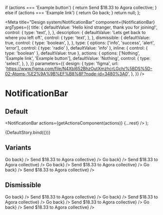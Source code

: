 
  if (actions === 'Example button') {
    return <NotificationBarButton>Send $18.33 to Agora collective</NotificationBarButton>;
  } else if (actions === 'Example link') {
    return <NotificationBarLink href="#">Go back</NotificationBarLink>;
  }
  return null;
};

<Meta
  title="Design system/NotificationBar"
  component={NotificationBar}
  argTypes={{
    title: {
      defaultValue: 'Hello kind stranger, thank you for joining!',
      control: {
        type: 'text',
      },
    },
    description: {
      defaultValue: 'Lets get back to where you left off.',
      control: {
        type: 'text',
      },
    },
    dismissible: {
      defaultValue: true,
      control: {
        type: 'boolean',
      },
    },
    type: { options: ['info', 'success', 'alert', 'error'], control: { type: 'radio' }, defaultValue: 'info' },
    inline: { control: { type: 'boolean' }, defaultValue: true },
    actions: {
      options: ['Nothing', 'Example link', 'Example button'],
      defaultValue: 'Nothing',
      control: {
        type: 'select',
      },
    },
  }}
  parameters={{
    design: {
      type: 'figma',
      url: 'https://www.figma.com/file/N4Xbl652BhzOutXmzhcrLGch/%5BDS%5D-02-Atoms-%E2%9A%9B%EF%B8%8F?node-id=3480%3A0',
    },
  }}
/>

# NotificationBar

## Default

  <NotificationBar actions={getActionsComponent(actions)} {...rest} />
);

<Story name="Default">{DefaultStory.bind({})}</Story>

<ArgsTable story="Default" />

## Variants

<Canvas>
  <Story name="Variants" parameters={{ controls: { hideNoControlsWarning: true } }}>
    <Flex flexDirection="column" gridGap="20px">
      <NotificationBar
        inline
        title="Hello kind stranger, thank you for joining!"
        description="Lets get back to where you left off."
      />
      <NotificationBar
        title="Hello kind stranger, thank you for joining!"
        description="Lets get back to where you left off."
        inline
        actions={<NotificationBarLink href="#">Go back</NotificationBarLink>}
      />
      <NotificationBar
        title="Your Collective has been created with success!"
        description="While you can start accepting financial contributions, you can customize your Collective and set some other things. Welcome!"
      />
      <NotificationBar
        inline
        title="Your Collective has been created with success!"
        description="While you can start accepting financial contributions, you can customize your Collective and set some other things. Welcome!"
      />
      <NotificationBar
        title="This event has a positive balance."
        description="Spending by submitting expenses, or transfer the remaining balance to the main collective budget."
        actions={<NotificationBarButton>Send $18.33 to Agora collective</NotificationBarButton>}
      />
      <NotificationBar
        inline
        type="success"
        title="Hello kind stranger, thank you for joining!"
        description="Lets get back to where you left off."
      />
      <NotificationBar
        inline
        type="success"
        title="Hello kind stranger, thank you for joining!"
        description="Lets get back to where you left off."
        actions={<NotificationBarLink href="#">Go back</NotificationBarLink>}
      />
      <NotificationBar
        type="success"
        title="Your Collective has been created with success!"
        description="While you can start accepting financial contributions, you can customize your Collective and set some other things. Welcome!"
      />
      <NotificationBar
        type="success"
        title="This event has a positive balance."
        description="Spending by submitting expenses, or transfer the remaining balance to the main collective budget."
        actions={<NotificationBarButton>Send $18.33 to Agora collective</NotificationBarButton>}
      />
      <NotificationBar
        inline
        type="error"
        title="Hello kind stranger, thank you for joining!"
        description="Lets get back to where you left off."
      />
      <NotificationBar
        inline
        type="error"
        title="Hello kind stranger, thank you for joining!"
        description="Lets get back to where you left off."
        actions={<NotificationBarLink href="#">Go back</NotificationBarLink>}
      />
      <NotificationBar
        type="error"
        title="Your Collective has been created with success!"
        description="While you can start accepting financial contributions, you can customize your Collective and set some other things. Welcome!"
      />
      <NotificationBar
        type="error"
        title="This event has a positive balance."
        description="Spending by submitting expenses, or transfer the remaining balance to the main collective budget."
        actions={<NotificationBarButton>Send $18.33 to Agora collective</NotificationBarButton>}
      />
      <NotificationBar
        inline
        type="alert"
        title="Hello kind stranger, thank you for joining!"
        description="Lets get back to where you left off."
      />
      <NotificationBar
        inline
        type="alert"
        title="Hello kind stranger, thank you for joining!"
        description="Lets get back to where you left off."
        actions={<NotificationBarLink href="#">Go back</NotificationBarLink>}
      />
      <NotificationBar
        type="alert"
        title="Your Collective has been created with success!"
        description="While you can start accepting financial contributions, you can customize your Collective and set some other things. Welcome!"
      />
      <NotificationBar
        type="alert"
        title="This event has a positive balance."
        description="Spending by submitting expenses, or transfer the remaining balance to the main collective budget."
        actions={<NotificationBarButton>Send $18.33 to Agora collective</NotificationBarButton>}
      />
    </Flex>
  </Story>
</Canvas>

## Dismissible

<Canvas>
  <Story name="Dismissble" parameters={{ controls: { hideNoControlsWarning: true } }}>
    <Flex flexDirection="column" gridGap="20px">
      <NotificationBar
        inline
        dismissible
        title="Hello kind stranger, thank you for joining!"
        description="Lets get back to where you left off."
      />
      <NotificationBar
        inline
        dismissible
        title="Hello kind stranger, thank you for joining!"
        description="Lets get back to where you left off."
        actions={<NotificationBarLink href="#">Go back</NotificationBarLink>}
      />
      <NotificationBar
        dismissible
        title="Your Collective has been created with success!"
        description="While you can start accepting financial contributions, you can customize your Collective and set some other things. Welcome!"
      />
      <NotificationBar
        inline
        dismissible
        title="Your Collective has been created with success!"
        description="While you can start accepting financial contributions, you can customize your Collective and set some other things. Welcome!"
      />
      <NotificationBar
        dismissible
        title="This event has a positive balance."
        description="Spending by submitting expenses, or transfer the remaining balance to the main collective budget."
        actions={<NotificationBarButton>Send $18.33 to Agora collective</NotificationBarButton>}
      />
      <NotificationBar
        inline
        dismissible
        type="success"
        title="Hello kind stranger, thank you for joining!"
        description="Lets get back to where you left off."
      />
      <NotificationBar
        inline
        dismissible
        type="success"
        title="Hello kind stranger, thank you for joining!"
        description="Lets get back to where you left off."
        actions={<NotificationBarLink href="#">Go back</NotificationBarLink>}
      />
      <NotificationBar
        dismissible
        type="success"
        title="Your Collective has been created with success!"
        description="While you can start accepting financial contributions, you can customize your Collective and set some other things. Welcome!"
      />
      <NotificationBar
        dismissible
        type="success"
        title="This event has a positive balance."
        description="Spending by submitting expenses, or transfer the remaining balance to the main collective budget."
        actions={<NotificationBarButton>Send $18.33 to Agora collective</NotificationBarButton>}
      />
      <NotificationBar
        inline
        dismissible
        type="error"
        title="Hello kind stranger, thank you for joining!"
        description="Lets get back to where you left off."
      />
      <NotificationBar
        inline
        dismissible
        type="error"
        title="Hello kind stranger, thank you for joining!"
        description="Lets get back to where you left off."
        actions={<NotificationBarLink href="#">Go back</NotificationBarLink>}
      />
      <NotificationBar
        type="error"
        dismissible
        title="Your Collective has been created with success!"
        description="While you can start accepting financial contributions, you can customize your Collective and set some other things. Welcome!"
      />
      <NotificationBar
        type="error"
        dismissible
        title="This event has a positive balance."
        description="Spending by submitting expenses, or transfer the remaining balance to the main collective budget."
        actions={<NotificationBarButton>Send $18.33 to Agora collective</NotificationBarButton>}
      />
      <NotificationBar
        inline
        dismissible
        type="alert"
        title="Hello kind stranger, thank you for joining!"
        description="Lets get back to where you left off."
      />
      <NotificationBar
        inline
        dismissible
        type="alert"
        title="Hello kind stranger, thank you for joining!"
        description="Lets get back to where you left off."
        actions={<NotificationBarLink href="#">Go back</NotificationBarLink>}
      />
      <NotificationBar
        dismissible
        type="alert"
        title="Your Collective has been created with success!"
        description="While you can start accepting financial contributions, you can customize your Collective and set some other things. Welcome!"
      />
      <NotificationBar
        dismissible
        type="alert"
        title="This event has a positive balance."
        description="Spending by submitting expenses, or transfer the remaining balance to the main collective budget."
        actions={<NotificationBarButton>Send $18.33 to Agora collective</NotificationBarButton>}
      />
    </Flex>
  </Story>
</Canvas>

